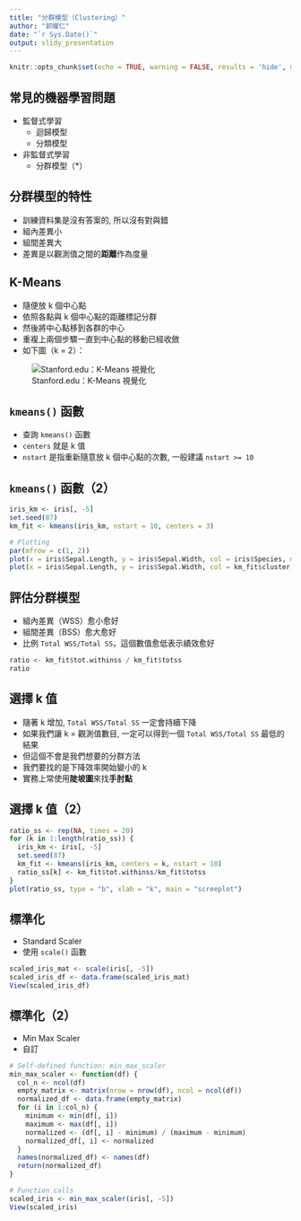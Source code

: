 ```yaml
---
title: "分群模型（Clustering）"
author: "郭耀仁"
date: "`r Sys.Date()`"
output: slidy_presentation
---
```


```r
knitr::opts_chunk$set(echo = TRUE, warning = FALSE, results = 'hide', message = FALSE)
```

## 常見的機器學習問題

- 監督式學習
    - 迴歸模型
    - 分類模型
- 非監督式學習
    - 分群模型（*）

## 分群模型的特性

- 訓練資料集是沒有答案的, 所以沒有對與錯
- 組內差異小
- 組間差異大
- 差異是以觀測值之間的**距離**作為度量

## K-Means

- 隨便放 k 個中心點
- 依照各點與 k 個中心點的距離標記分群
- 然後將中心點移到各群的中心
- 重複上兩個步驟一直到中心點的移動已經收斂
- 如下圖（k = 2）：

![Stanford.edu：K-Means 視覺化](http://stanford.edu/~cpiech/cs221/img/kmeansViz.png)

## `kmeans()` 函數

- 查詢 `kmeans()` 函數
- `centers` 就是 k 值
- `nstart` 是指重新隨意放 k 個中心點的次數, 一般建議 `nstart >= 10`

## `kmeans()` 函數（2）

```r
iris_km <- iris[, -5]
set.seed(87)
km_fit <- kmeans(iris_km, nstart = 10, centers = 3)

# Plotting
par(mfrow = c(1, 2))
plot(x = iris$Sepal.Length, y = iris$Sepal.Width, col = iris$Species, main = "Labeled")
plot(x = iris$Sepal.Length, y = iris$Sepal.Width, col = km_fit$cluster, main = "K-Means", ylab = "")
```

## 評估分群模型

- 組內差異（WSS）愈小愈好
- 組間差異（BSS）愈大愈好
- 比例 `Total WSS/Total SS`，這個數值愈低表示績效愈好

```r
ratio <- km_fit$tot.withinss / km_fit$totss
ratio
```

## 選擇 k 值

- 隨著 k 增加, `Total WSS/Total SS` 一定會持續下降
- 如果我們讓 k = 觀測值數目, 一定可以得到一個 `Total WSS/Total SS` 最低的結果
- 但這個不會是我們想要的分群方法
- 我們要找的是下降效率開始變小的 k
- 實務上常使用**陡坡圖**來找**手肘點**

## 選擇 k 值（2）

```r
ratio_ss <- rep(NA, times = 20)
for (k in 1:length(ratio_ss)) {
  iris_km <- iris[, -5]
  set.seed(87)
  km_fit <- kmeans(iris_km, centers = k, nstart = 10)
  ratio_ss[k] <- km_fit$tot.withinss/km_fit$totss
}
plot(ratio_ss, type = "b", xlab = "k", main = "screeplot")
```

## 標準化

- Standard Scaler
- 使用 `scale()` 函數

```r
scaled_iris_mat <- scale(iris[, -5])
scaled_iris_df <- data.frame(scaled_iris_mat)
View(scaled_iris_df)
```

## 標準化（2）

- Min Max Scaler
- 自訂

```r
# Self-defined function: min_max_scaler
min_max_scaler <- function(df) {
  col_n <- ncol(df)
  empty_matrix <- matrix(nrow = nrow(df), ncol = ncol(df))
  normalized_df <- data.frame(empty_matrix)
  for (i in 1:col_n) {
    minimum <- min(df[, i])
    maximum <- max(df[, i])
    normalized <- (df[, i] - minimum) / (maximum - minimum)
    normalized_df[, i] <- normalized
  }
  names(normalized_df) <- names(df)
  return(normalized_df)
}

# Function calls
scaled_iris <- min_max_scaler(iris[, -5])
View(scaled_iris)
```